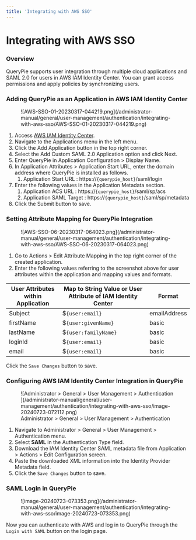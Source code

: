 ```yaml
---
title: 'Integrating with AWS SSO'
---
```


# Integrating with AWS SSO

### Overview

QueryPie supports user integration through multiple cloud applications and SAML 2.0 for users in AWS IAM Identity Center. You can grant access permissions and apply policies by synchronizing users.

### Adding QueryPie as an Application in AWS IAM Identity Center

<figure data-layout="center" data-align="center">
![AWS-SSO-01-20230317-044219.png](/administrator-manual/general/user-management/authentication/integrating-with-aws-sso/AWS-SSO-01-20230317-044219.png)
</figure>

1. Access [AWS IAM Identity Center](https://ap-northeast-2.console.aws.amazon.com/singlesignon/applications/home).
2. Navigate to the Applications menu in the left menu.
3. Click the Add Application button in the top right corner.
4. Select the Add Custom SAML 2.0 Application option and click Next.
5. Enter QueryPie in Application Configuration &gt; Display Name.
6. In Application Attributes &gt; Application Start URL, enter the domain address where QueryPie is installed as follows.
    1. Application Start URL : https://`{querypie_host}`/saml/login
7. Enter the following values in the Application Metadata section.
    1. Application ACS URL : https://`{querypie_host}`/saml/sp/acs
    2. Application SAML Target : https://`{querypie_host}`/saml/sp/metadata
8. Click the Submit button to save.

### Setting Attribute Mapping for QueryPie Integration

<figure data-layout="center" data-align="center">
![AWS-SSO-06-20230317-064023.png](/administrator-manual/general/user-management/authentication/integrating-with-aws-sso/AWS-SSO-06-20230317-064023.png)
</figure>

1. Go to Actions &gt; Edit Attribute Mapping in the top right corner of the created application.
2. Enter the following values referring to the screenshot above for user attributes within the application and mapping values and formats.

|  **User Attributes within Application**  |  **Map to String Value or User Attribute of IAM Identity Center**  |  **Format**      |
| --------------------- | ------------------------------------------------ | ------------ |
| Subject               | $`{user:email}`                                  | emailAddress |
| firstName             | $`{user:givenName}`                              | basic        |
| lastName              | $`{user:familyName}`                             | basic        |
| loginId               | $`{user:email}`                                  | basic        |
| email                 | $`{user:email}`                                  | basic        |

Click the `Save Changes` button to save.

### Configuring AWS IAM Identity Center Integration in QueryPie

<figure data-layout="center" data-align="center">
![Administrator &gt; General &gt; User Management &gt; Authentication ](/administrator-manual/general/user-management/authentication/integrating-with-aws-sso/image-20240723-072112.png)
<figcaption>
Administrator &gt; General &gt; User Management &gt; Authentication 
</figcaption>
</figure>

1. Navigate to Administrator &gt; General &gt; User Management &gt; Authentication menu.
2. Select **SAML** in the Authentication Type field.
3. Download the IAM Identity Center SAML metadata file from Application &gt; Actions &gt; Edit Configuration screen.
4. Paste the downloaded XML information into the Identity Provider Metadata field.
5. Click the `Save Changes` button to save.

### SAML Login in QueryPie

<figure data-layout="center" data-align="center">
![image-20240723-073353.png](/administrator-manual/general/user-management/authentication/integrating-with-aws-sso/image-20240723-073353.png)
</figure>

Now you can authenticate with AWS and log in to QueryPie through the `Login with SAML` button on the login page.
